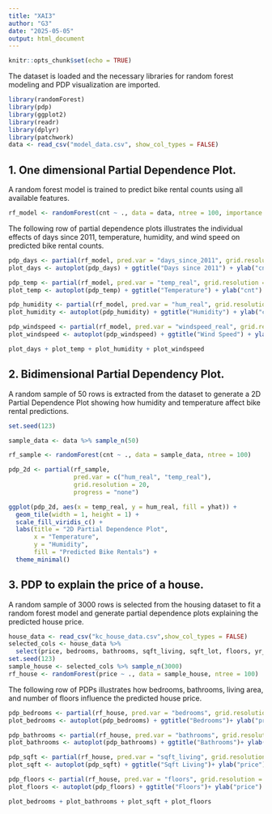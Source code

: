 ```yaml
---
title: "XAI3"
author: "G3"
date: "2025-05-05"
output: html_document
---
```


```r
knitr::opts_chunk$set(echo = TRUE)
```

The dataset is loaded and the necessary libraries for random forest modeling and PDP visualization are imported.
```r
library(randomForest)
library(pdp)
library(ggplot2)
library(readr)
library(dplyr)
library(patchwork)
data <- read_csv("model_data.csv", show_col_types = FALSE)
```

## 1. One dimensional Partial Dependence Plot. 
A random forest model is trained to predict bike rental counts using all available features.
```r
rf_model <- randomForest(cnt ~ ., data = data, ntree = 100, importance = TRUE)
```

The following row of partial dependence plots illustrates the individual effects of days since 2011, temperature, humidity, and wind speed on predicted bike rental counts.

```r
pdp_days <- partial(rf_model, pred.var = "days_since_2011", grid.resolution = 20)
plot_days <- autoplot(pdp_days) + ggtitle("Days since 2011") + ylab("cnt")

pdp_temp <- partial(rf_model, pred.var = "temp_real", grid.resolution = 20)
plot_temp <- autoplot(pdp_temp) + ggtitle("Temperature") + ylab("cnt")

pdp_humidity <- partial(rf_model, pred.var = "hum_real", grid.resolution = 20)
plot_humidity <- autoplot(pdp_humidity) + ggtitle("Humidity") + ylab("cnt")

pdp_windspeed <- partial(rf_model, pred.var = "windspeed_real", grid.resolution = 20)
plot_windspeed <- autoplot(pdp_windspeed) + ggtitle("Wind Speed") + ylab("cnt")

plot_days + plot_temp + plot_humidity + plot_windspeed
```

## 2. Bidimensional Partial Dependency Plot. 
A random sample of 50 rows is extracted from the dataset to generate a 2D Partial Dependence Plot showing how humidity and temperature affect bike rental predictions.
```r
set.seed(123)

sample_data <- data %>% sample_n(50)

rf_sample <- randomForest(cnt ~ ., data = sample_data, ntree = 100)

pdp_2d <- partial(rf_sample,
                  pred.var = c("hum_real", "temp_real"),
                  grid.resolution = 20,
                  progress = "none")

ggplot(pdp_2d, aes(x = temp_real, y = hum_real, fill = yhat)) +
  geom_tile(width = 1, height = 1) +
  scale_fill_viridis_c() +
  labs(title = "2D Partial Dependence Plot",
       x = "Temperature",
       y = "Humidity",
       fill = "Predicted Bike Rentals") +
  theme_minimal()
```

## 3. PDP to explain the price of a house. 
A random sample of 3000 rows is selected from the housing dataset to fit a random forest model and generate partial dependence plots explaining the predicted house price.
```r
house_data <- read_csv("kc_house_data.csv",show_col_types = FALSE)
selected_cols <- house_data %>%
  select(price, bedrooms, bathrooms, sqft_living, sqft_lot, floors, yr_built)
set.seed(123)
sample_house <- selected_cols %>% sample_n(3000)
rf_house <- randomForest(price ~ ., data = sample_house, ntree = 100)
```

The following row of PDPs illustrates how bedrooms, bathrooms, living area, and number of floors influence the predicted house price.
```r
pdp_bedrooms <- partial(rf_house, pred.var = "bedrooms", grid.resolution = 20)
plot_bedrooms <- autoplot(pdp_bedrooms) + ggtitle("Bedrooms")+ ylab("price")

pdp_bathrooms <- partial(rf_house, pred.var = "bathrooms", grid.resolution = 20)
plot_bathrooms <- autoplot(pdp_bathrooms) + ggtitle("Bathrooms")+ ylab("price")

pdp_sqft <- partial(rf_house, pred.var = "sqft_living", grid.resolution = 20)
plot_sqft <- autoplot(pdp_sqft) + ggtitle("Sqft Living")+ ylab("price")

pdp_floors <- partial(rf_house, pred.var = "floors", grid.resolution = 20)
plot_floors <- autoplot(pdp_floors) + ggtitle("Floors")+ ylab("price")

plot_bedrooms + plot_bathrooms + plot_sqft + plot_floors
```

